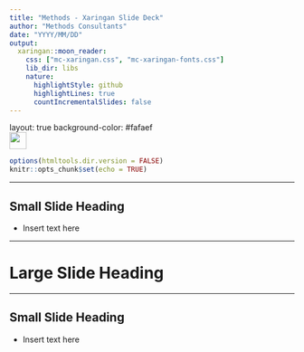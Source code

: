 ```yaml
---
title: "Methods - Xaringan Slide Deck"
author: "Methods Consultants"
date: "YYYY/MM/DD"
output:
  xaringan::moon_reader:
    css: ["mc-xaringan.css", "mc-xaringan-fonts.css"]
    lib_dir: libs
    nature:
      highlightStyle: github
      highlightLines: true
      countIncrementalSlides: false
---
```


layout: true
background-color: #fafaef
<div class="my-footer"><img src="mc_logo_rectangle.png" style="height: 30px;"/></div>

```r
options(htmltools.dir.version = FALSE)
knitr::opts_chunk$set(echo = TRUE)

```

---

## Small Slide Heading

- Insert text here

---

# Large Slide Heading

---

## Small Slide Heading

- Insert text here

